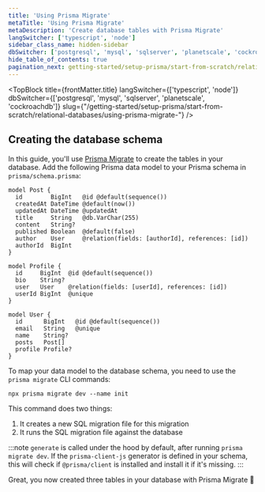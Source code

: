 ```yaml
---
title: 'Using Prisma Migrate'
metaTitle: 'Using Prisma Migrate'
metaDescription: 'Create database tables with Prisma Migrate'
langSwitcher: ['typescript', 'node']
sidebar_class_name: hidden-sidebar
dbSwitcher: ['postgresql', 'mysql', 'sqlserver', 'planetscale', 'cockroachdb']
hide_table_of_contents: true
pagination_next: getting-started/setup-prisma/start-from-scratch/relational-databases/install-prisma-client-typescript-cockroachdb
---
```


<TopBlock
  title={frontMatter.title}
  langSwitcher={['typescript', 'node']}
  dbSwitcher={['postgresql', 'mysql', 'sqlserver', 'planetscale', 'cockroachdb']}
  slug={"/getting-started/setup-prisma/start-from-scratch/relational-databases/using-prisma-migrate-"}
 />

## Creating the database schema

In this guide, you'll use [Prisma Migrate](/orm/prisma-migrate) to create the tables in your database. Add the following Prisma data model to your Prisma schema in `prisma/schema.prisma`:

```prisma file=prisma/schema.prisma copy
model Post {
  id        BigInt   @id @default(sequence())
  createdAt DateTime @default(now())
  updatedAt DateTime @updatedAt
  title     String   @db.VarChar(255)
  content   String?
  published Boolean  @default(false)
  author    User     @relation(fields: [authorId], references: [id])
  authorId  BigInt
}

model Profile {
  id     BigInt  @id @default(sequence())
  bio    String?
  user   User    @relation(fields: [userId], references: [id])
  userId BigInt  @unique
}

model User {
  id      BigInt   @id @default(sequence())
  email   String   @unique
  name    String?
  posts   Post[]
  profile Profile?
}
```

To map your data model to the database schema, you need to use the `prisma migrate` CLI commands:

```terminal
npx prisma migrate dev --name init
```

This command does two things:

1. It creates a new SQL migration file for this migration
1. It runs the SQL migration file against the database

:::note
`generate` is called under the hood by default, after running `prisma migrate dev`. If the `prisma-client-js` generator is defined in your schema, this will check if `@prisma/client` is installed and install it if it's missing.
:::

Great, you now created three tables in your database with Prisma Migrate 🚀
